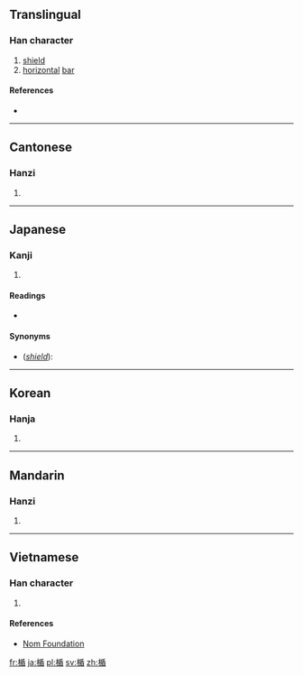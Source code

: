 ==Translingual==

===Han character===
{{Han char|rn=75|rad=木|as=09|sn=13|four=42964|canj=DHJU|ids=⿰木盾}}

# [[shield]]
# [[horizontal]] [[bar]]

====References====
* {{Han ref|kx=0541.100|dkj=15173|dj=0928.170|hdz=21252.040|uh=696F|ud=26991|bh=DDE3|bd=56803}}

----

==Cantonese==

===Hanzi===
{{yue-hanzi|jyut=[[seon5]], [[teon5]]|y=seun5, teun5}}

# {{defn|lang=yue|sort=木09}}

----

==Japanese==

===Kanji===
{{ja-kanji|grade=|rs=木09}}

# {{defn|lang=ja|sort=木09}}

====Readings====
* {{ja-readings|on=[[じゅん]] (jun)|kun=[[たて]] (tate)}}

====Synonyms====
* (''[[shield]]''): {{l|ja|盾}}

----

==Korean==

===Hanja===
{{ko-hanja|hangeul=순|eumhun=|rv=sun|mr=sun|y=swun}}

# {{defn|lang=ko|sort=木09}}

----

==Mandarin==

===Hanzi===
{{cmn-hanzi|pin=[[shǔn]] ([[shun3]]), [[dùn]] ([[dun4]])|wg=shun<sup>3</sup>, tun<sup>4</sup>}}

# {{defn|lang=cmn|sort=木09}}

----

==Vietnamese==

===Han character===
{{vi-readings|rs=木09| hanviet = thuẫn}}

# {{defn|lang=vi|sort=木09}}

====References====
*[http://nomfoundation.org/common/nom_details.php?codepoint=696f Nom Foundation]

[[fr:楯]]
[[ja:楯]]
[[pl:楯]]
[[sv:楯]]
[[zh:楯]]